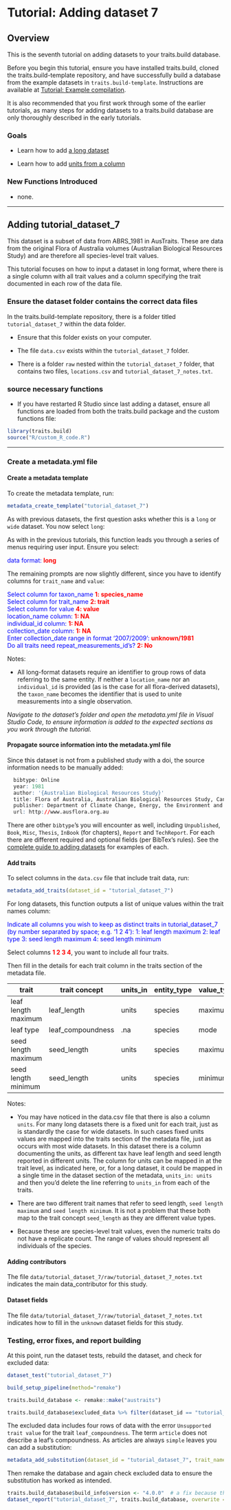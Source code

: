 # Tutorial: Adding dataset 7

## Overview

This is the seventh tutorial on adding datasets to your traits.build database.

Before you begin this tutorial, ensure you have installed traits.build, cloned the traits.build-template repository, and have successfully build a database from the example datasets in `traits.build-template`. Instructions are available at [Tutorial: Example compilation](tutorial_compilation.html).\

It is also recommended that you first work through some of the earlier tutorials, as many steps for adding datasets to a traits.build database are only thoroughly described in the early tutorials.

### Goals

-   Learn how to add [a long dataset](#long_dataset) 

-   Learn how to add [units from a column](#units_column) 

### New Functions Introduced

-   none.

------------------------------------------------------------------------

## Adding tutorial_dataset_7

This dataset is a subset of data from ABRS_1981 in AusTraits. These are data from the original Flora of Australia volumes (Australian Biological Resources Study) and are therefore all species-level trait values.

This tutorial focuses on how to input a dataset in long format, where there is a single column with all trait values and a column specifying the trait documented in each row of the data file. 

### Ensure the dataset folder contains the correct data files

In the traits.build-template repository, there is a folder titled `tutorial_dataset_7` within the data folder. 

-   Ensure that this folder exists on your computer. 

-   The file `data.csv` exists within the `tutorial_dataset_7` folder. 

-   There is a folder `raw` nested within the `tutorial_dataset_7` folder, that contains two files, `locations.csv` and `tutorial_dataset_7_notes.txt`. 

### source necessary functions

-   If you have restarted R Studio since last adding a dataset, ensure all functions are loaded from both the traits.build package and the custom functions file:

```r
library(traits.build)
source("R/custom_R_code.R")
```

------------------------------------------------------------------------

### Create a metadata.yml file

#### **Create a metadata template** {#long_dataset}

To create the metadata template, run:

```r
metadata_create_template("tutorial_dataset_7")
```

As with previous datasets, the first question asks whether this is a `long` or `wide` dataset. You now select `long`:

As with in the previous tutorials, this function leads you through a series of menus requiring user input. Ensure you select:

[data format:]{style="color:blue;"} [**long**]{style="color:red;"}\

The remaining prompts are now slightly different, since you have to identify columns for `trait_name` and `value`:

[Select column for taxon_name]{style="color:blue;"} [**1: species_name**]{style="color:red;"}\
[Select column for trait_name]{style="color:blue;"} [**2: trait**]{style="color:red;"}\
[Select column for value]{style="color:blue;"} [**4: value**]{style="color:red;"}\
[location_name column:]{style="color:blue;"} [**1: NA**]{style="color:red;"}\
[individual_id column:]{style="color:blue;"} [**1: NA**]{style="color:red;"}\
[collection_date column:]{style="color:blue;"} [**1: NA**]{style="color:red;"}\
[Enter collection_date range in format '2007/2009':]{style="color:blue;"} [**unknown/1981**]{style="color:red;"}\
[Do all traits need repeat_measurements_id's?]{style="color:blue;"} [**2: No**]{style="color:red;"}\

Notes: 

-   All long-format datasets require an identifier to group rows of data referring to the same entity. If neither a `location_name` nor an `individual_id` is provided (as is the case for all flora-derived datasets), the `taxon_name` becomes the identifier that is used to unite measurements into a single observation.

*Navigate to the dataset's folder and open the metadata.yml file in Visual Studio Code, to ensure information is added to the expected sections as you work through the tutorial.*

#### **Propagate source information into the metadata.yml file**

Since this dataset is not from a published study with a doi, the source information needs to be manually added:\

```r
  bibtype: Online
  year: 1981
  author: '{Australian Biological Resources Study}'
  title: Flora of Australia, Australian Biological Resources Study, Canberra.
  publisher: Department of Climate Change, Energy, the Environment and Water, Canberra.
  url: http://www.ausflora.org.au
```

There are other `bibtype`'s you will encounter as well, including `Unpublished`, `Book`, `Misc`, `Thesis`, `InBook` (for chapters), `Report` and `TechReport`. For each there are different required and optional fields (per BibTex's rules). See the [complete guide to adding datasets](adding_data.html) for examples of each.

#### **Add traits** {#units_column}

To select columns in the `data.csv` file that include trait data, run:

```r
metadata_add_traits(dataset_id = "tutorial_dataset_7")
```

For long datasets, this function outputs a list of unique values within the trait names column:

[Indicate all columns you wish to keep as distinct traits in tutorial_dataset_7 (by number separated by space; e.g. '1 2 4'):]{style="color:blue;"} [1: leaf length maximum]{style="color:blue;"} [2: leaf type]{style="color:blue;"} [3: seed length maximum]{style="color:blue;"} [4: seed length minimum]{style="color:blue;"}

Select columns [**1 2 3 4**]{style="color:red;"}, you want to include all four traits.\

Then fill in the details for each trait column in the traits section of the metadata file.\

| trait   | trait concept    | units_in | entity_type | value_type | basis_of_value | replicates |
|-----------|-----------|-----------|-----------|-----------|-----------|-----------|
| leaf length maximum | leaf_length      | units    | species     | maximum    | measurement    | .na        |
| leaf type           | leaf_compoundness | .na      | species     | mode       | expert_score   | .na        |
| seed length maximum | seed_length      | units    | species     | maximum    | measurement    | .na        |
| seed length minimum | seed_length      | units    | species     | minimum    | measurement    | .na        |


Notes: 

-   You may have noticed in the data.csv file that there is also a column `units`. For many long datasets there is a fixed unit for each trait, just as is standardly the case for wide datasets. In such cases fixed units values are mapped into the traits section of the metadata file, just as occurs with most wide datasets. In this dataset there is a column documenting the units, as different tax have leaf length and seed length reported in different units. The column for units can be mapped in at the trait level, as indicated here, or, for a long dataset, it could be mapped in a single time in the dataset section of the metadata, `units_in: units` and then you'd delete the line referring to `units_in` from each of the traits.

- There are two different trait names that refer to seed length, `seed length maximum` and `seed length minimum`. It is not a problem that these both map to the trait concept `seed_length` as they are different value types.\ 

- Because these are species-level trait values, even the numeric traits do not have a replicate count. The range of values should represent all individuals of the species.\ 

#### **Adding contributors**

The file `data/tutorial_dataset_7/raw/tutorial_dataset_7_notes.txt` indicates the main data_contributor for this study.\

#### **Dataset fields**

The file `data/tutorial_dataset_7/raw/tutorial_dataset_7_notes.txt` indicates how to fill in the `unknown` dataset fields for this study.\ 

### Testing, error fixes, and report building {#exclude_data}

At this point, run the dataset tests, rebuild the dataset, and check for excluded data:

```r
dataset_test("tutorial_dataset_7")

build_setup_pipeline(method="remake")

traits.build_database <- remake::make("austraits")

traits.build_database$excluded_data %>% filter(dataset_id == "tutorial_dataset_7") %>%  View()
```

The excluded data includes four rows of data with the error `Unsupported trait value` for the trait `leaf_compoundness`. The term `article` does not describe a leaf's compoundness. As articles are always `simple` leaves you can add a substitution:\ 

```r
metadata_add_substitution(dataset_id = "tutorial_dataset_7", trait_name = "leaf_compoundness", find = "articles", replace = "simple")
```

Then remake the database and again check excluded data to ensure the substitution has worked as intended.\ 

```r
traits.build_database$build_info$version <- "4.0.0"  # a fix because the function was built around specific AusTraits versions
dataset_report("tutorial_dataset_7", traits.build_database, overwrite = TRUE)
```
